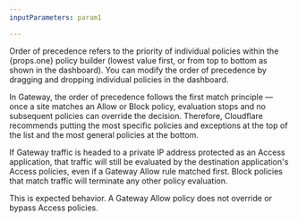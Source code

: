 ```yaml
---
inputParameters: param1

---
```



Order of precedence refers to the priority of individual policies within the {props.one} policy builder (lowest value first, or from top to bottom as shown in the dashboard). You can modify the order of precedence by dragging and dropping individual policies in the dashboard.

In Gateway, the order of precedence follows the first match principle — once a site matches an Allow or Block policy, evaluation stops and no subsequent policies can override the decision. Therefore, Cloudflare recommends putting the most specific policies and exceptions at the top of the list and the most general policies at the bottom.

If Gateway traffic is headed to a private IP address protected as an Access application, that traffic will still be evaluated by the destination application's Access policies, even if a Gateway Allow rule matched first. Block policies that match traffic will terminate any other policy evaluation.

This is expected behavior. A Gateway Allow policy does not override or bypass Access policies.
